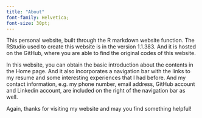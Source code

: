 ```yaml
---
title: "About"
font-family: Helvetica;
font-size: 30pt;
---
```


This personal website, built through the R markdown website function. The RStudio used to create this website is in the version 1.1.383. And it is hosted on the GitHub, where you are able to find the original codes of this website.

In this website, you can obtain the basic introduction about the contents in the Home page. And it also incorporates a navigation bar with the links to my resume and some interesting experiences that I had before. And my contact information, e.g. my phone number, email address, GitHub account and Linkedin account, are included on the right of the navigation bar as well.

Again, thanks for visiting my website and may you find something helpful!
